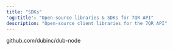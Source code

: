 ```yaml
---
title: "SDKs"
'og:title': "Open-source libraries & SDKs for 7QR API"
description: "Open-source client libraries for the 7QR API"
---
```


<CardGroup cols={2}>
  <Card
    title="Node.js"
    icon="github"
    href="https://github.com/7qrcodes/7QR-node"
    color="#333333"
  >
    github.com/dubinc/dub-node
  </Card>
</CardGroup>
